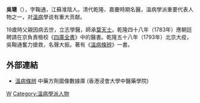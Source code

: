 {{unreferenced|time=2009-10-17T21:11:55+00:00}}
'''吳瑭'''（{{bd|1758年||1836年|catIdx=W吳}}），字鞠通，江蘇淮陰人。清代乾隆、嘉慶時期名醫，溫病學派重要代表人物之一，对[[溫病|溫病]]學说有重大贡献。

19歲時父親因病去世，立志學醫，師承[[葉天士|葉天士]]。乾隆四十八年（1783年）應朝廷聘請在京負責檢校《[[四庫全書|四庫全書]]》中的醫書。乾隆五十八年（1793年）北京大疫，吳鞠通奮力搶救，名聲大振。著有《[[溫病條辨|溫病條辨]]》一書。

== 外部連結 ==
{{wikisource|溫病條辨}}
*[https://sys02.lib.hkbu.edu.hk/cmfid/index.asp?query=all%2Ccontains%2C%E6%BA%AB%E7%97%85%E6%A2%9D%E8%BE%A8&facet=type_&lang=cht  溫病條辨] {{Wayback|url=https://sys02.lib.hkbu.edu.hk/cmfid/index.asp?query=all%2Ccontains%2C%E6%BA%AB%E7%97%85%E6%A2%9D%E8%BE%A8&facet=type_&lang=cht |date=20210624203855 }} 中藥方劑圖像數據庫 (香港浸會大學中醫藥學院) {{zh}}{{en}}


{{DEFAULTSORT:Wu吳}}
[[Category:清朝医学家|W]]
[[Category:溫病學派人物|Category:溫病學派人物]]